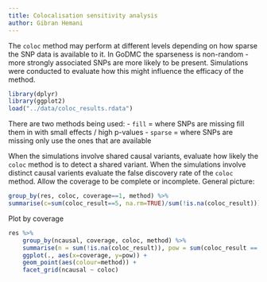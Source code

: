 ```yaml
---
title: Colocalisation sensitivity analysis
author: Gibran Hemani
---
```



The `coloc` method may perform at different levels depending on how sparse the SNP data is available to it. In GoDMC the sparseness is non-random - more strongly associated SNPs are more likely to be present. Simulations were conducted to evaluate how this might influence the efficacy of the method.


```r
library(dplyr)
library(ggplot2)
load("../data/coloc_results.rdata")
```

There are two methods being used: 
- `fill` = where SNPs are missing fill them in with small effects / high p-values 
- `sparse` = where SNPs are missing only use the ones that are available

When the simulations involve shared causal variants, evaluate how likely the `coloc` method is to detect a shared variant. When the simulations involve distinct causal varients evaluate the false discovery rate of the `coloc` method. Allow the coverage to be complete or incomplete. General picture:

```r
group_by(res, coloc, coverage==1, method) %>%
summarise(c=sum(coloc_result==5, na.rm=TRUE)/sum(!is.na(coloc_result)))
```

Plot by coverage

```r
res %>%
	group_by(ncausal, coverage, coloc, method) %>%
	summarise(n = sum(!is.na(coloc_result)), pow = sum(coloc_result == 5, na.rm=T) / n) %>%
	ggplot(., aes(x=coverage, y=pow)) +
	geom_point(aes(colour=method)) +
	facet_grid(ncausal ~ coloc)

```